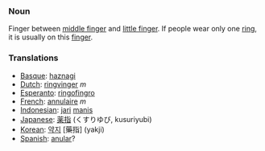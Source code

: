 ===Noun===

Finger between [[middle finger]] and [[little finger]]. If people wear only one [[ring]], it is usually on this [[finger]].

===Translations===
*[[Basque]]: [[haznagi]]
*[[Dutch]]: [[ringvinger]] ''m''
*[[Esperanto]]: [[ringofingro]]
*[[French]]: [[annulaire]] ''m''
*[[Indonesian]]: [[jari]] [[manis]]
*[[Japanese]]: [[薬指]] (くすりゆび, kusuriyubi)
*[[Korean]]: [[약지]] [藥指] (yakji)
*[[Spanish]]: [[anular]]?